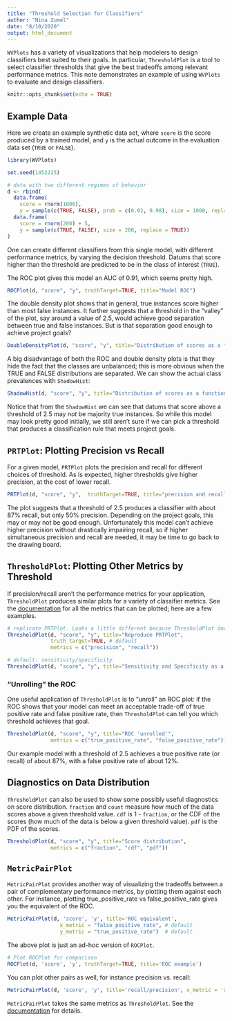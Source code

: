 ```yaml
---
title: "Threshold Selection for Classifiers"
author: "Nina Zumel"
date: "8/10/2020"
output: html_document
---
```


`WVPlots` has a variety of visualizations that help modelers to design classifiers best suited to their goals.
In particular, `ThresholdPlot` is a tool to select classifier thresholds that give the best tradeoffs among relevant performance metrics. This note demonstrates an example of using `WVPlots` to evaluate and design classifiers.

```r
knitr::opts_chunk$set(echo = TRUE)
```

## Example Data

Here we create an example synthetic data set, where `score` is the score produced by a trained model,
and `y` is the actual outcome in the evaluation data set (`TRUE` or `FALSE`).

```r
library(WVPlots)

set.seed(1452225)

# data with two different regimes of behavior
d <- rbind(
  data.frame(
    score = rnorm(1000),
    y = sample(c(TRUE, FALSE), prob = c(0.02, 0.98), size = 1000, replace = TRUE)),
  data.frame(
    score = rnorm(200) + 5,
    y = sample(c(TRUE, FALSE), size = 200, replace = TRUE))
)
```

One can create different classifiers from this single model, with different performance metrics, by varying the decision threshold. Datums that score higher than the threshold are predicted to be in the class of interest (`TRUE`).

The ROC plot gives this model an AUC of 0.91, which seems pretty high. 

```r
ROCPlot(d, "score", "y", truthTarget=TRUE, title="Model ROC")
```

The double density plot shows that in general, true instances score higher than most false instances. It further suggests that a threshold in the "valley" of the plot, say around a value of 2.5, would achieve good separation between true and false instances. But is that separation good enough to achieve project goals? 

```r
DoubleDensityPlot(d, "score", "y", title="Distribution of scores as a function of outcome")
```

A big disadvantage of both the ROC and double density plots is that they hide the fact that the classes are unbalanced; this is more obvious when the TRUE and FALSE distributions are separated. We can show the actual class prevalences with `ShadowHist`:

```r
ShadowHist(d, "score", "y", title="Distribution of scores as a function of outcome")
```

Notice that from the `ShadowHist` we can see that datums that score above a threshold of 2.5 may *not* be majority true instances. So while this model may look pretty good initially, we still aren't sure if we can pick a threshold that produces a classification rule that meets project goals.

## `PRTPlot`: Plotting Precision vs Recall

For a given model, `PRTPlot` plots the precision and recall for different choices of threshold.
As is expected, higher thresholds give higher precision, at the cost of lower recall. 

```r
PRTPlot(d, "score", "y",  truthTarget=TRUE, title="precision and recall as a function of threshold")
```

The plot suggests that a threshold of 2.5 produces a classifier with about 87% recall, but only 50% precision. Depending on the project goals, this may or may not be good enough. Unfortunately this model can't achieve higher precision without drastically impairing recall, so if higher simultaneous precision and recall are needed, it may be time to go back to the drawing board.

## `ThresholdPlot`: Plotting Other Metrics by Threshold

If precision/recall aren't the performance metrics for your application, `ThresholdPlot` produces similar plots for a variety of classifier metrics. See the [documentation](https://winvector.github.io/WVPlots/reference/ThresholdPlot.html) for all the metrics that can be plotted; here are a few examples.

```r
# replicate PRTPlot. Looks a little different because ThresholdPlot does different smoothing
ThresholdPlot(d, "score", "y", title="Reproduce PRTPlot",
              truth_target=TRUE, # default
              metrics = c("precision", "recall"))

# default: sensitivity/specificity
ThresholdPlot(d, "score", "y", title="Sensitivity and Specificity as a Function of Threshold")

```

### "Unrolling" the ROC

One useful application of `ThresholdPlot` is to "unroll" an ROC plot: if the ROC shows that your model can meet an acceptable trade-off of true positive rate and false positive rate, then `ThresholdPlot` can tell you which threshold achieves that goal.

```r
ThresholdPlot(d, "score", "y", title="ROC 'unrolled'",
              metrics = c("true_positive_rate", "false_positive_rate"))
```

Our example model with a threshold of 2.5 achieves a true positive rate (or recall) of about 87%, with a false positive rate of about 12%.

## Diagnostics on Data Distribution

`ThresholdPlot` can also be used to show some possibly useful diagnostics on score distribution.
`fraction` and `count` measure how much of the data scores above a given threshold value.
`cdf` is 1 - `fraction`, or the CDF of the scores (how much of the data is below a given threshold value). `pdf` is the PDF of the scores.

```r
ThresholdPlot(d, "score", "y", title="Score distribution",
              metrics = c("fraction", "cdf", "pdf"))
```

## `MetricPairPlot`

`MetricPairPlot` provides another way of visualizing the tradeoffs between a pair of complementary performance metrics, by plotting them against each other. For instance, plotting true_positive_rate vs false_positive_rate gives you the equivalent of the ROC.

```r
MetricPairPlot(d, 'score', 'y', title='ROC equivalent',
                 x_metric = "false_positive_rate", # default
                 y_metric = "true_positive_rate")  # default
```

The above plot is just an ad-hoc version of `ROCPlot`.

```r
# Plot ROCPlot for comparison
ROCPlot(d, 'score', 'y', truthTarget=TRUE, title='ROC example')
```

You can plot other pairs as well, for instance precision vs. recall:

```r
MetricPairPlot(d, 'score', 'y', title='recall/precision', x_metric = 'recall', y_metric = 'precision')
```

`MetricPairPlot` takes the same metrics as `ThresholdPlot`. See the [documentation](https://winvector.github.io/WVPlots/reference/MetricPairPlot.html) for details.
